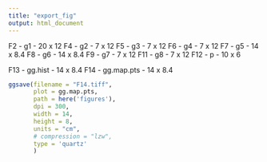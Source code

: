 ```yaml
---
title: "export_fig"
output: html_document
---
```


F2 - g1 - 20 x 12
F4 - g2 - 7 x 12
F5 - g3 - 7 x 12
F6 - g4 - 7 x 12
F7 - g5 - 14 x 8.4
F8 - g6 - 14 x 8.4
F9 - g7 - 7 x 12
F11 - g8 - 7 x 12
F12 - p - 10 x 6

F13 - gg.hist - 14 x 8.4
F14 - gg.map.pts - 14 x 8.4

```r
ggsave(filename = "F14.tiff", 
       plot = gg.map.pts, 
       path = here('figures'),
       dpi = 300,
       width = 14, 
       height = 8, 
       units = "cm",
       # compression = "lzw",
       type = 'quartz'
       )
```
